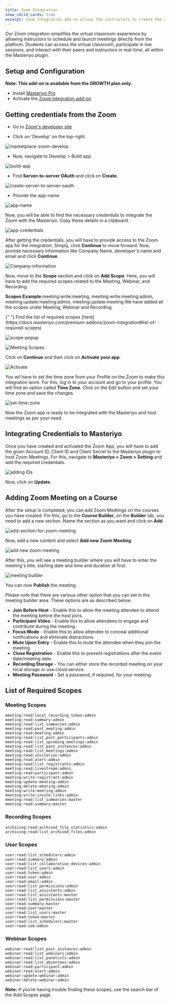 ```yaml
---
title: Zoom Integration
show_child_cards: true
excerpt: Zoom Integration add-on allows the instructors to create the Zoom class sessions for the courses they create.
---
```


Our Zoom integration simplifies the virtual classroom experience by allowing instructors to schedule and launch meetings directly from the platform. Students can access the virtual classroom, participate in live sessions, and interact with their peers and instructors in real-time, all within the Masteriyo plugin.

## Setup and Configuration

**Note: This add-on is available from the GROWTH plan only.**

- Install [Masteriyo Pro](https://docs.masteriyo.com/getting-started/installation#installing-masteriyo-lms-pro-version)
- Activate the [Zoom Integration add-on](https://docs.masteriyo.com/getting-started/activate-masteriyo-addons)

## Getting credentials from the Zoom

- Go to [Zoom's developer site](https://marketplace.zoom.us/)

- Click on 'Develop' on the top-right.

![marketplace-zoom-develop](https://github.com/Masteriyo/masteriyo-docs/assets/75772539/5cbb87b3-f7c4-47d9-8f09-8477430f899d)

- Now, navigate to Develop > Build app

![build-app](https://github.com/Masteriyo/masteriyo-docs/assets/75772539/19e28371-7eb4-4702-9969-c0d3defc6bd4)

- Find **Server-to-server OAuth** and click on **Create**.

![create-server-to-server-oauth](https://user-images.githubusercontent.com/75772539/232448918-2a046e7c-d04a-4927-b1ff-0f9831229d8d.png)

- Provide the app-name

![app-name](https://user-images.githubusercontent.com/75772539/232449506-fbd4a6be-2835-4f19-8dec-8a0b83d2d671.png)

Now, you will be able to find the necessary credentials to integrate the Zoom with the Masteriyo. Copy these details in a clipboard.

![app-credentials](https://user-images.githubusercontent.com/75772539/232450020-b3e8a4d1-615b-4935-8b24-d6371c53b07e.png)

After getting the credentials, you will have to provide access to the Zoom app for the integration. Simply, click **Continue** to move forward. Now, provide necessary information like Company Name, developer's name and email and click **Continue**.

![Company-information](https://user-images.githubusercontent.com/75772539/232668655-62f6b551-5859-4542-a149-d2f499ddd545.png)

Now, move to the **Scope** section and click on **Add Scope**. Here, you will have to add the required scopes related to the Meeting, Webinar, and Recording. 

**Scopes Example**:meeting:write:meeting, meeting:write:meeting:admin, meeting:update:meeting:admin, meeting:update:meeting
We have added all the scopes under Meeting, Webinar and Recording.     

<Callout>
  {" "}  
  Find the list of required scopes [here](https://docs.masteriyo.com/premium-addons/zoom-integration#list-of-required-scopes)
</Callout>

![scope-popup](https://user-images.githubusercontent.com/75772539/232690034-b1fcc43e-a065-4ed1-8c33-003c9213dbc5.png)

![Meeting Scopes](https://user-images.githubusercontent.com/75772539/232669078-bea5d869-db81-4b57-bd84-8bab104861c3.png)

Click on **Continue** and then click on **Activate your app**.

![Activate](https://user-images.githubusercontent.com/75772539/232669143-e320fad6-e098-442f-b303-1d5ae500fee7.png)

You wil have to set the time zone from your Profile on the Zoom to make this integration work. For this, log in to your account and go to your profile. You will find an option called **Time Zone**. Click on the Edit button and set your time zone and save the changes.

![set-time-zone](https://user-images.githubusercontent.com/75772539/233289317-0f9569c1-f8e8-4d0c-b037-80382cb1222c.png)

Now the Zoom app is ready to be integrated with the Masteriyo and host meetings as per your need.

## Integrating Credentials to Masteriyo

Once you have created and activated the Zoom App, you will have to add the given Account ID, Client ID and Client Secret to the Masteriyo plugin to host Zoom Meetings. For this, navigate to **Masteriyo > Zoom > Setting** and add the required credentials.

![adding IDs](https://user-images.githubusercontent.com/75772539/232670723-e77aa0d9-6688-4f1b-ace8-fa26872908c7.png)

Now, click on **Update**.

## Adding Zoom Meeting on a Course

After the setup is completed, you can add Zoom Meetings on the courses you have created. For this, go to the **Course Builder**, on the **Builder** tab, you need to add a new section. Name the section as you want and click on **Add**.

![add-section-for-zoom-meeting](https://user-images.githubusercontent.com/75772539/232671658-37a64ecb-deb5-4e3c-8ec8-b2a9f9081c70.png)

Now, add a new content and select **Add new Zoom Meeting**.

![add new zoom meeting](https://user-images.githubusercontent.com/75772539/232671996-35d942df-4836-4984-af85-8a72705da493.png)

After this, you will see a meeting builder where you will have to enter the meeting's title, starting date and time and duration at first.

![meeting builder](https://user-images.githubusercontent.com/75772539/232672295-6ef49c1d-263e-4b60-b54a-d3da7be997c2.png)

You can now **Publish** the meeting.

Please note that there are various other option that you can set in the meeting builder area. These options are as described below.

- **Join Before Host** - Enable this to allow the meeting attendee to attend the meeting before the host joins.
- **Participant Video** - Enable this to allow attendees to engage and contribute during the meeting.
- **Focus Mode** - Enable this to allow attendee to conceal additional notifications and eliminate distractions.
- **Mute Upon Entry** - Enable this to mute the attendee when they join the meeting.
- **Close Registration** - Enable this to prevent registrations after the event date/meeting date.
- **Recording Storage** - You can either store the recorded meeting on your local storage or use cloud service.
- **Meeting Password** - Set a password, if required, for your meeting.    

## List of Required Scopes

### Meeting Scopes

```
meeting:read:local_recording_token:admin 
meeting:read:summary:admin
meeting:read:list_summaries:admin 
meeting:read:past_meeting:admin 
meeting:read:meeting:admin 
meeting:read:list_past_participants:admin 
meeting:read:list_upcoming_meetings:admin 
meeting:read:list_past_instances:admin 
meeting:read:list_meetings:admin 
meeting:read:invitation:admin 
meeting:read:alert:admin 
meeting:read:list_registrants:admin 
meeting:read:livestream:admin 
meeting:read:participant:admin 
meeting:write:registrant:admin 
meeting:update:meeting:admin 
meeting:delete:meeting:admin 
meeting:write:meeting:admin 
meeting:write:invite_links:admin 
meeting:read:list_summaries:master 
meeting:read:summary:master

```    

### Recording Scopes
 
```
archiving:read:archived_file_statistics:admin
archiving:read:list_archived_files:admin
```
 
### User Scopes
 
```
user:read:list_schedulers:admin
user:read:summary:admin
user:read:list_collaboration_devices:admin
user:read:list_users:admin
user:read:token:admin
user:read:user:admin
user:read:email:admin
user:read:list_permissions:admin
user:read:list_assistants:admin
user:read:list_assistants:master
user:read:list_permissions:master
user:read:summary:master
user:read:user:master
user:read:list_users:master
user:read:token:master
user:read:list_schedulers:master
user:read:zak:admin
```
 
### Webinar Scopes
 
```
webinar:read:list_past_instances:admin
webinar:read:list_webinars:admin
webinar:read:list_panelists:admin
webinar:read:list_absentees:admin
webinar:read:participant:admin
webinar:read:alert:admin
webinar:update:webinar:admin
webinar:delete:webinar:admin
```
**Note:** If you’re having trouble finding these scopes, use the search bar of the Add Scopes page.
